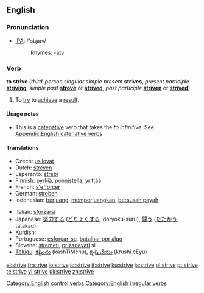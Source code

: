 ==English==

===Pronunciation===
*[[w:IPA|IPA]]: /'stɻaɪv/
*:Rhymes: [[Rhymes:English:-aɪv|-aɪv]]

===Verb===
'''to strive''' (''third-person singular simple present'' '''strives''', ''present participle'' '''[[striving]]''', ''simple past'' '''[[strove]]''' or '''[[strived]]''', ''past participle'' '''[[striven]]''' or '''[[strived]]''')

# To [[try]] to [[achieve]] a [[result]].

====Usage notes====
* This is a [[catenative]] verb that takes the ''to infinitive''. See [[Appendix:English catenative verbs]]

====Translations====
{{trans-top|to try}}
*Czech: [[usilovat]]
*Dutch: [[streven]]
*Esperanto: [[strebi]]
*Finnish: [[pyrkiä]], [[ponnistella]], [[yrittää]]
*French: [[s'efforcer]]
*German: [[streben]]
*Indonesian: [[juang|berjuang]], [[juang|memperjuangkan]], [[susah payah|bersusah payah]]
{{trans-mid}}
*Italian: [[sforzarsi]]
*Japanese: [[努力]]する ([[どりょく]]する, doryoku-suru), [[闘う]] ([[たたかう]], tatakau)
*Kurdish: {{KUchar|[[تێکۆشان]]}}
*Portuguese: [[esforçar-se]], [[batalhar por algo]]
*Slovene: [[stremeti]], [[prizadevati]] si
*[[Telugu]]: [[కష్టించు]] (kashTiMchu), [[కృషి చేయు]] (krushi cEyu)
{{trans-bottom}}

[[Category:English control verbs]]
[[Category:English irregular verbs]]

[[el:strive]]
[[fr:strive]]
[[io:strive]]
[[id:strive]]
[[it:strive]]
[[ku:strive]]
[[ja:strive]]
[[pl:strive]]
[[pt:strive]]
[[te:strive]]
[[vi:strive]]
[[uk:strive]]
[[zh:strive]]
